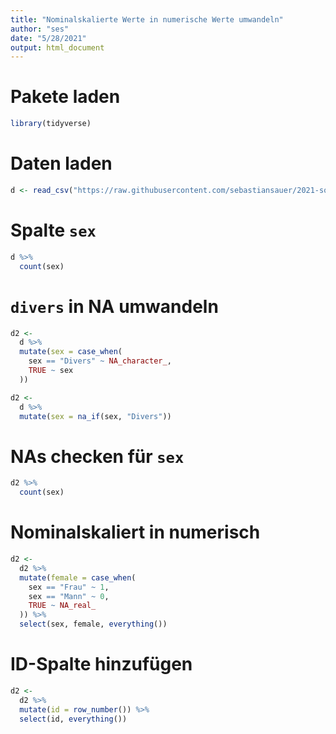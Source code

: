 ```yaml
---
title: "Nominalskalierte Werte in numerische Werte umwandeln"
author: "ses"
date: "5/28/2021"
output: html_document
---
```



# Pakete laden

```r
library(tidyverse)
```


# Daten laden

```r
d <- read_csv("https://raw.githubusercontent.com/sebastiansauer/2021-sose/master/data/Impfbereitschaft/d3.csv")
```


# Spalte `sex`


```r
d %>% 
  count(sex)
```



# `divers` in NA umwandeln


```r
d2 <-
  d %>% 
  mutate(sex = case_when(
    sex == "Divers" ~ NA_character_,
    TRUE ~ sex
  ))
```

```r
d2 <-
  d %>% 
  mutate(sex = na_if(sex, "Divers"))
```



# NAs checken für `sex`

```r
d2 %>% 
  count(sex)
```


# Nominalskaliert in numerisch


```r
d2 <-
  d2 %>% 
  mutate(female = case_when(
    sex == "Frau" ~ 1,
    sex == "Mann" ~ 0,
    TRUE ~ NA_real_
  )) %>% 
  select(sex, female, everything())
```


# ID-Spalte hinzufügen


```r
d2 <-
  d2 %>% 
  mutate(id = row_number()) %>% 
  select(id, everything())
```

